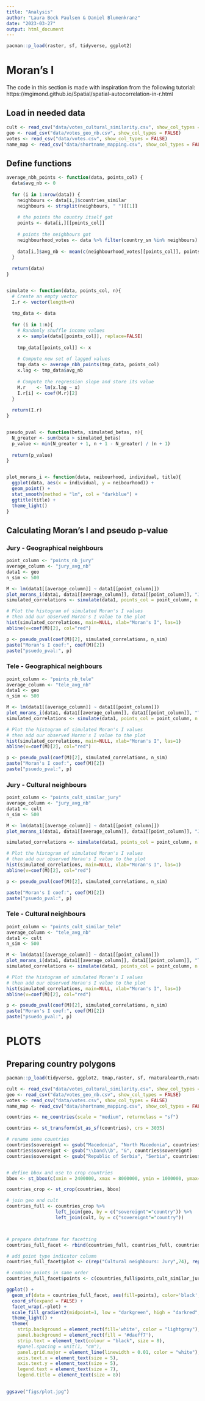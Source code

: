 ```yaml
---
title: "Analysis"
author: "Laura Bock Paulsen & Daniel Blumenkranz"
date: "2023-03-27"
output: html_document
---
```


```r
pacman::p_load(raster, sf, tidyverse, ggplot2)
```

# Moran's I
The code in this section is made with inspiration from the following tutorial: https://mgimond.github.io/Spatial/spatial-autocorrelation-in-r.html

## Load in needed data
```r
cult <- read_csv("data/votes_cultural_similarity.csv", show_col_types = FALSE)
geo <- read_csv("data/votes_geo_nb.csv", show_col_types = FALSE)
votes <- read_csv("data/votes.csv", show_col_types = FALSE)
name_map <- read_csv("data/shortname_mapping.csv", show_col_types = FALSE)
```

## Define functions
```r
average_nbh_points <- function(data, points_col) {
  data$avg_nb <- 0
  
  for (i in 1:nrow(data)) {
    neighbours <- data[i,]$countries_similar
    neighbours <- strsplit(neighbours, " ")[[1]]
    
    # the points the country itself got
    points <- data[i,][[points_col]]
    
    # points the neighbours got
    neighbourhood_votes <- data %>% filter(country_sn %in% neighbours)
    
    data[i,]$avg_nb <- mean(c(neighbourhood_votes[[points_col]], points), na.rm = TRUE)
  }
  
  return(data)
}


simulate <- function(data, points_col, n){
  # Create an empty vector
  I.r <- vector(length=n) 
  
  tmp_data <- data
  
  for (i in 1:n){
    # Randomly shuffle income values
    x <- sample(data[[points_col]], replace=FALSE)
    
    tmp_data[[points_col]] <- x
    
    # Compute new set of lagged values
    tmp_data <- average_nbh_points(tmp_data, points_col)
    x.lag <- tmp_data$avg_nb
    
    # Compute the regression slope and store its value
    M.r    <- lm(x.lag ~ x)
    I.r[i] <- coef(M.r)[2]
  }
  
  return(I.r)
}


pseudo_pval <- function(beta, simulated_betas, n){
  N_greater <- sum(beta > simulated_betas)
  p_value <- min(N_greater + 1, n + 1 - N_greater) / (n + 1)
  
  return(p_value)
}


plot_morans_i <- function(data, neibourhood, individual, title){
  ggplot(data, aes(x = individual, y = neibourhood)) + 
  geom_point() +
  stat_smooth(method = "lm", col = "darkblue") + 
  ggtitle(title) +
  theme_light()
}

```

## Calculating Moran's I and pseudo p-value
### Jury - Geographical neighbours

```r
point_column <- "points_nb_jury"
average_column <- "jury_avg_nb"
data1 <- geo
n_sim <- 500

M <- lm(data1[[average_column]] ~ data1[[point_column]])
plot_morans_i(data1, data1[[average_column]], data1[[point_column]], "Jury, geographical neighbours")
simulated_correlations <- simulate(data1, points_col = point_column, n = n_sim)

# Plot the histogram of simulated Moran's I values
# then add our observed Moran's I value to the plot
hist(simulated_correlations, main=NULL, xlab="Moran's I", las=1)
abline(v=coef(M)[2], col="red")

p <- pseudo_pval(coef(M)[2], simulated_correlations, n_sim)
paste("Moran's I coef:", coef(M)[2])
paste("psuedo_pval:", p)
```

### Tele - Geographical neighbours
```r
point_column <- "points_nb_tele"
average_column <- "tele_avg_nb"
data1 <- geo
n_sim <- 500

M <- lm(data1[[average_column]] ~ data1[[point_column]])
plot_morans_i(data1, data1[[average_column]], data1[[point_column]], "Tele, geographical neighbours")
simulated_correlations <- simulate(data1, points_col = point_column, n = n_sim)

# Plot the histogram of simulated Moran's I values
# then add our observed Moran's I value to the plot
hist(simulated_correlations, main=NULL, xlab="Moran's I", las=1)
abline(v=coef(M)[2], col="red")

p <- pseudo_pval(coef(M)[2], simulated_correlations, n_sim)
paste("Moran's I coef:", coef(M)[2])
paste("psuedo_pval:", p)
```

### Jury - Cultural neighbours
```r
point_column <- "points_cult_similar_jury"
average_column <- "jury_avg_nb"
data1 <- cult
n_sim <- 500

M <- lm(data1[[average_column]] ~ data1[[point_column]])
plot_morans_i(data1, data1[[average_column]], data1[[point_column]], "Jury, cultural neighbours")

simulated_correlations <- simulate(data1, points_col = point_column, n = n_sim)

# Plot the histogram of simulated Moran's I values
# then add our observed Moran's I value to the plot
hist(simulated_correlations, main=NULL, xlab="Moran's I", las=1)
abline(v=coef(M)[2], col="red")

p <- pseudo_pval(coef(M)[2], simulated_correlations, n_sim)

paste("Moran's I coef:", coef(M)[2])
paste("psuedo_pval:", p)
```

### Tele - Cultural neighbours
```r
point_column <- "points_cult_similar_tele"
average_column <- "tele_avg_nb"
data1 <- cult
n_sim <- 500

M <- lm(data1[[average_column]] ~ data1[[point_column]])
plot_morans_i(data1, data1[[average_column]], data1[[point_column]], "Tele, cultural neighbours")
simulated_correlations <- simulate(data1, points_col = point_column, n = n_sim)

# Plot the histogram of simulated Moran's I values
# then add our observed Moran's I value to the plot
hist(simulated_correlations, main=NULL, xlab="Moran's I", las=1)
abline(v=coef(M)[2], col="red")

p <- pseudo_pval(coef(M)[2], simulated_correlations, n_sim)
paste("Moran's I coef:", coef(M)[2])
paste("psuedo_pval:", p)
```

# PLOTS
## Preparing country polygons
```r
pacman::p_load(tidyverse, ggplot2, tmap,raster, sf, rnaturalearth,rnaturalearthdata,RColorBrewer)
```

```r
cult <- read_csv("data/votes_cultural_similarity.csv", show_col_types = FALSE)
geo <- read_csv("data/votes_geo_nb.csv", show_col_types = FALSE)
votes <- read_csv("data/votes.csv", show_col_types = FALSE)
name_map <- read_csv("data/shortname_mapping.csv", show_col_types = FALSE)
```

```r
countries <- ne_countries(scale = "medium", returnclass = "sf")

countries <- st_transform(st_as_sf(countries), crs = 3035)

# rename some countries
countries$sovereignt <- gsub("Macedonia", "North Macedonia", countries$sovereignt)
countries$sovereignt <- gsub("\\band\\b", "&", countries$sovereignt)
countries$sovereignt <- gsub("Republic of Serbia", "Serbia", countries$sovereignt)


# define bbox and use to crop countries
bbox <- st_bbox(c(xmin = 2400000, xmax = 8000000, ymin = 1000000, ymax=6000000), crs = st_crs(3035))

countries_crop <- st_crop(countries, bbox)

# join geo and cult
countries_full <- countries_crop %>% 
                  left_join(geo, by = c("sovereignt"="country")) %>% 
                  left_join(cult, by = c("sovereignt"="country"))



# prepare dataframe for facetting
countries_full_facet <- rbind(countries_full, countries_full, countries_full, countries_full)

# add point type indicator column
countries_full_facet$plot <- c(rep("Cultural neighbours: Jury",74), rep("Cultural neighbours: Televoters",74), rep("Geographic neighbours: Jury", 74), rep("Geographic neighbours: Televoters", 74))

# combine points in same order
countries_full_facet$points <- c(countries_full$points_cult_similar_jury, countries_full$points_cult_similar_tele, countries_full$points_nb_tele, countries_full$points_nb_jury)

```


```r
ggplot() +
  geom_sf(data = countries_full_facet, aes(fill=points), color='black', linewidth=0.05) +
  coord_sf(expand = FALSE) +
  facet_wrap(.~plot) +
  scale_fill_gradient2(midpoint=1, low = "darkgreen", high = "darkred", mid = "lightyellow", na.value ='#bdbfbe', name = "Bias score") +
  theme_light() + 
  theme(
    strip.background = element_rect(fill='white', color = "lightgray"),
    panel.background = element_rect(fill = '#daeff7'),
    strip.text = element_text(colour = "black", size = 8),
    #panel.spacing = unit(1, "cm"),
    panel.grid.major = element_line(linewidth = 0.01, color = "white"),
    axis.text.x = element_text(size = 5),
    axis.text.y = element_text(size = 5),
    legend.text = element_text(size = 7),
    legend.title = element_text(size = 8)) 
  

ggsave("figs/plot.jpg")

```

